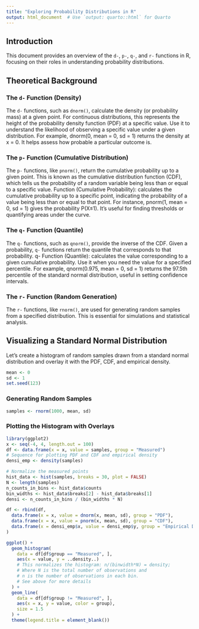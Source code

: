 ```yaml
---
title: "Exploring Probability Distributions in R"
output: html_document  # Use `output: quarto::html` for Quarto
---
```


## Introduction

This document provides an overview of the `d-`, `p-`, `q-`, and `r-` functions in R,
focusing on their roles in understanding probability distributions.

## Theoretical Background

### The `d-` Function (Density)
The `d-` functions, such as `dnorm()`, calculate the density (or probability mass)
at a given point. For continuous distributions, this represents the height
of the probability density function (PDF) at a specific value.
Use it to understand the likelihood of observing a specific value under a given distribution.
For example, dnorm(0, mean = 0, sd = 1) returns the density at x = 0.
It helps assess how probable a particular outcome is.

### The `p-` Function (Cumulative Distribution)
The `p-` functions, like `pnorm()`, return the cumulative probability up
to a given point. This is known as the cumulative distribution function (CDF),
which tells us the probability of a random variable being
less than or equal to a specific value.
Function (Cumulative Probability):
calculates the cumulative probability up to a specific point,
indicating the probability of a value being less than or equal to that point.
For instance, pnorm(1, mean = 0, sd = 1) gives the probability P(X≤1).
It's useful for finding thresholds or quantifying areas under the curve.

### The `q-` Function (Quantile)
The `q-` functions, such as `qnorm()`, provide the inverse of the CDF.
Given a probability, `q-` functions return the quantile that corresponds to that probability.
q- Function (Quantile): calculates the value corresponding to a given
cumulative probability. Use it when you need the value for a specified percentile.
For example, qnorm(0.975, mean = 0, sd = 1) returns the 97.5th percentile
of the standard normal distribution, useful in setting confidence intervals.

### The `r-` Function (Random Generation)
The `r-` functions, like `rnorm()`, are used for generating random samples from a
specified distribution. This is essential for simulations and statistical analysis.

## Visualizing a Standard Normal Distribution

Let's create a histogram of random samples drawn from a standard normal
distribution and overlay it with the PDF, CDF, and empirical density.

```r
mean <- 0
sd <- 1
set.seed(123)
```

### Generating Random Samples

```r
samples <- rnorm(1000, mean, sd)
```

### Plotting the Histogram with Overlays

```r
library(ggplot2)
x <- seq(-4, 4, length.out = 100)
df <- data.frame(x = x, value = samples, group = "Measured")
# Sequence for plotting PDF and CDF and empirical density
densi_emp <- density(samples)

# Normalize the measured points
hist_data <- hist(samples, breaks = 30, plot = FALSE)
N <- length(samples)
n_counts_in_bins <- hist_data$counts
bin_widths <- hist_data$breaks[2] - hist_data$breaks[1]
densi <- n_counts_in_bins / (bin_widths * N)

df <- rbind(df,
  data.frame(x = x, value = dnorm(x, mean, sd), group = "PDF"),
  data.frame(x = x, value = pnorm(x, mean, sd), group = "CDF"),
  data.frame(x = densi_emp$x, value = densi_emp$y, group = "Empirical Density")
)

ggplot() +
  geom_histogram(
    data = df[df$group == "Measured", ],
    aes(x = value, y = ..density..) 
    # This normalizes the histogram: n/(binwidth*N) = density;
    # Where N is the total number of observations and
    # n is the number of observations in each bin.
    # See above for more details
  ) +
  geom_line(
    data = df[df$group != "Measured", ],
    aes(x = x, y = value, color = group),
    size = 1.5
  ) +
  theme(legend.title = element_blank())
```
